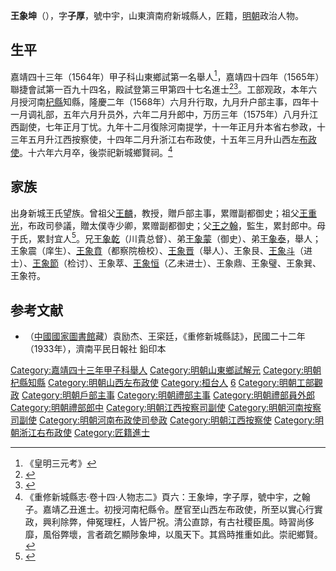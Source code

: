 {{Otheruses|other=名为王象坤的其他人物|王象坤 (消歧义)}}
{{Otheruses|other=名为王子厚的其他人物|王子厚}}
{{明清人物信息框
| 姓名 = 王象坤
| 原名 =
| 圖片名稱= 
| 圖片大小 =
| 圖片說明 = 
| 最高職務 = 山西左布政使
| 國家 = 大明 
| 爵位 =
| 籍貫 = [[山東|山東]][[濟南府|濟南府]][[新城縣|新城縣]]
| 族裔 = 
| 字號 = 字子厚
| 諡號 =
| 出生日期 = 嘉靖二十五年丙午十一月十五日
| 出生地點 =
| 逝世日期 = 万历十六年戊子六月
| 逝世地點 =
| 墓葬 =
| 配偶 = 配田氏，累封宜人
| 親屬 = 
| 出身 =
* 嘉靖四十三年甲子科舉人
* 嘉靖四十四年乙丑科同進士出身
| 經歷 =
| 著作 =  
}}
'''王象坤'''（{{bd|1546年||1588年|catIdx=}}），字'''子厚'''，號中宇，山東濟南府新城縣人，匠籍，[[明朝|明朝]]政治人物。

== 生平 ==
嘉靖四十三年（1564年）甲子科山東鄉試第一名舉人<ref>《皇明三元考》</ref>，嘉靖四十四年（1565年）聯捷會試第一百九十四名，殿試登第三甲第四十七名進士<ref>{{Cite book|title=《皇明贡举考》卷五|author=[[张朝瑞|张朝瑞]]|publisher=《续修四库全书》史部第828册|year=|isbn=|location=|pages=}}</ref><ref>{{Cite book|title=贡举志五种 上|author=鲁小俊，江俊伟著|publisher=武汉大学出版社|year=2009|isbn=978-7-307-07043-1|location=武汉|pages=}}</ref>。工部观政，本年六月授河南[[杞縣|杞縣]]知縣，隆慶二年（1568年）六月升行取，九月升户部主事，四年十一月调礼部，五年六月升员外，六年二月升郎中，万历三年（1575年）八月升江西副使，七年正月丁忧。九年十二月復除河南提学，十一年正月升本省右参政，十三年五月升江西按察使，十四年二月升浙江右布政使，十五年三月升山西左[[布政使|布政使]]。十六年六月卒，後崇祀新城鄉賢祠。<ref>《重修新城縣志·卷十四·人物志二》頁六：王象坤，字子厚，號中宇，之翰子。嘉靖乙丑進士。初授河南杞縣令。歷官至山西左布政使，所至以實心行實政，興利除弊，伸冤理枉，人皆尸祝。清公直諒，有古社稷臣風。時習尚侈靡，風俗弊壞，言者疏乞顯陟象坤，以風天下。其爲時推重如此。崇祀鄉賢。</ref>

==家族==
出身新城王氏望族。曾祖父[[王麟|王麟]]，教授，贈戶部主事，累赠副都御史；祖父[[王重光|王重光]]，布政司參議，贈太僕寺少卿，累赠副都御史；父[[王之翰|王之翰]]，監生，累封郎中。母于氏，累封宜人<ref>{{Cite book|title=天一阁藏明代科举录选刊 登科录 点校本|author=龚延明主编|publisher=宁波出版社|year=2016|isbn=978-7-5526-2320-8|location=宁波|pages=|quote=《天一閣藏明代科舉錄選刊.登科錄》之《嘉靖四十四年乙丑科登科錄》}}</ref>。兄[[王象乾|王象乾]]（川貴总督）、弟[[王象蒙|王象蒙]]（御史）、弟[[王象泰|王象泰]]，舉人；王象震（庠生）、[[王象賁|王象賁]]（都察院檢校）、[[王象晋|王象晋]]（舉人）、王象艮、[[王象斗|王象斗]]（进士）、[[王象節|王象節]]（检讨）、王象萃、[[王象恒|王象恒]]（乙未进士）、王象鼎、王象璧、王象巽、王象符。

==参考文献==
{{reflist}}
*（[[中國國家圖書館|中國國家圖書館]]藏）袁励杰、王寀廷，《重修新城縣誌》，民國二十二年（1933年），濟南平民日報社 鉛印本

{{start box}}
{{s-off}}
{{s-before|[[郭志選|郭志選]]}}
{{s-title|明朝杞縣知縣|1565年－1567年}}
{{s-after|[[龔起鳳|龔起鳳]]}}
{{end box}}

{{山東新城王氏}}
{{嘉靖四十四年乙丑科殿試金榜}}

{{DEFAULTSORT:Wang王}}
[[Category:嘉靖四十三年甲子科舉人|Category:嘉靖四十三年甲子科舉人]]
[[Category:明朝山東鄉試解元|Category:明朝山東鄉試解元]]
[[Category:明朝杞縣知縣|Category:明朝杞縣知縣]]
[[Category:明朝山西左布政使|Category:明朝山西左布政使]]
[[Category:桓台人|Category:桓台人]]
[[Category:新城王氏|6]]
[[Category:明朝工部觀政|Category:明朝工部觀政]]
[[Category:明朝戶部主事|Category:明朝戶部主事]]
[[Category:明朝禮部主事|Category:明朝禮部主事]]
[[Category:明朝禮部員外郎|Category:明朝禮部員外郎]]
[[Category:明朝禮部郎中|Category:明朝禮部郎中]]
[[Category:明朝江西按察司副使|Category:明朝江西按察司副使]]
[[Category:明朝河南按察司副使|Category:明朝河南按察司副使]]
[[Category:明朝河南布政使司參政|Category:明朝河南布政使司參政]]
[[Category:明朝江西按察使|Category:明朝江西按察使]]
[[Category:明朝浙江右布政使|Category:明朝浙江右布政使]]
[[Category:匠籍進士|Category:匠籍進士]]
